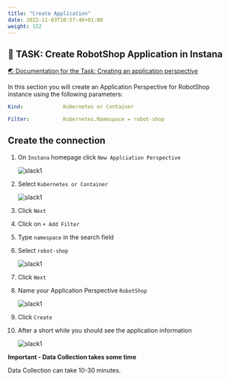 ```yaml
---
title: "Create Application"
date: 2022-11-03T10:57:46+01:00
weight: 152
---
```







## 🚀 TASK: Create RobotShop Application in Instana

<a href="https://www.ibm.com/docs/en/instana-observability/current?topic=applications-application-perspectives#creating-an-application-perspective" target="_blank" >🌏 Documentation for the Task: Creating an application perspective</a>


In this section you will create an Application Perspective for RobotShop instance using the following parameters:

```yaml
Kind:             Kubernetes or Container

Filter:           Kubernetes.Namespace = robot-shop

```








<Accordion>
<AccordionItem title="💡 Solution?">



## Create the connection

1. On `Instana` homepage click `New Applciation Perspective`

    ![slack1](./../images/instana/instana_app_01.png)

1. Select `Kubernetes or Container`

    ![slack1](./../images/instana/instana_app_02.png)

1. Click `Next`

1. Click on `+ Add Filter`

1. Type `namespace` in the search field

1. Select `robot-shop` 

    ![slack1](./../images/instana/instana_app_03.png)

1. Click `Next`

1. Name your Application Perspective `RobotShop`

    ![slack1](./../images/instana/instana_app_04.png)

1. Click `Create`

1. After a short while you should see the application information

    ![slack1](./../images/instana/instana_app_05.png)



</AccordionItem>
</Accordion>



<InlineNotification kind="error"> 

**Important - Data Collection takes some time**

Data Collection can take 10-30 minutes.

</InlineNotification>


